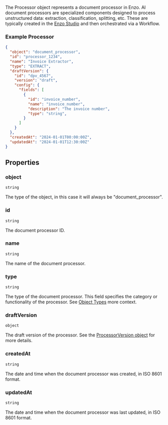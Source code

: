 The Processor object represents a document processor in Enzo. AI document processors are specialized components designed to process unstructured data: extraction, classification, splitting, etc. These are typically created in the [Enzo Studio](/product-reference/studio/overview) and then orchestrated via a Workflow.

### Example Processor
```json
{
  "object": "document_processor",
  "id": "processor_1234",
  "name": "Invoice Extractor",
  "type": "EXTRACT",
  "draftVersion": {
    "id": "dpv_4567",
    "version": "draft",
    "config": {
      "fields": [
        {
          "id": "invoice_number",
          "name": "invoice_number",
          "description": "The invoice number", 
          "type": "string",
        }
      ]
    }
  },
  "createdAt": "2024-01-01T00:00:00Z",
  "updatedAt": "2024-01-01T12:30:00Z"
}
```

## Properties

### object
`string`

The type of the object, in this case it will always be "document_processor".

### id
`string`

The document processor ID.

### name
`string`

The name of the document processor.

### type 
`string`

The type of the document processor. This field specifies the category or functionality of the processor. See [Object Types](/api-reference/guides/output_types) more context.

### draftVersion
`object`

The draft version of the processor. See the [ProcessorVersion object](/api-reference/objects/processor_version) for more details.

### createdAt
`string`

The date and time when the document processor was created, in ISO 8601 format.

### updatedAt
`string`

The date and time when the document processor was last updated, in ISO 8601 format.